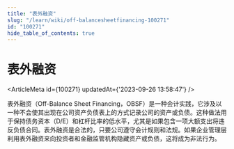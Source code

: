 ```yaml
---
title: "表外融资"
slug: "/learn/wiki/off-balancesheetfinancing-100271"
id: "100271"
hide_table_of_contents: true
---
```



# 表外融资

<ArticleMeta id={100271} updatedAt={'2023-09-26 13:58:47'} />
<div className='border-solid border-b border-t-0 my-4 border-[var(--ifm-color-gray-300)]' />

表外融资（Off-Balance Sheet Financing，OBSF）是一种会计实践，它涉及以一种不会使其出现在公司资产负债表上的方式记录公司的资产或负债。这种做法用于保持债务资本（D/E）和杠杆比率的低水平，尤其是如果包含一项大额支出将违反负债合同。表外融资是合法的，只要公司遵守会计规则和法规。如果企业管理层利用表外融资来向投资者和金融监管机构隐藏资产或负债，这将成为非法行为。
